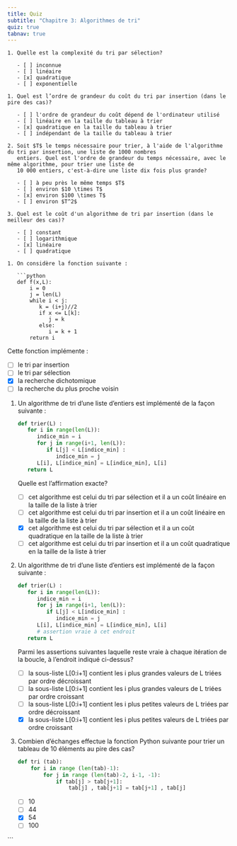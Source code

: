```yaml
---
title: Quiz
subtitle: "Chapitre 3: Algorithmes de tri"
quiz: true
tabnav: true
---
```

```ed-pb
1. Quelle est la complexité du tri par sélection? 

   - [ ] inconnue 
   - [ ] linéaire 
   - [x] quadratique 
   - [ ] exponentielle 

1. Quel est l’ordre de grandeur du coût du tri par insertion (dans le pire des cas)?

   - [ ] l'ordre de grandeur du coût dépend de l'ordinateur utilisé 
   - [ ] linéaire en la taille du tableau à trier 
   - [x] quadratique en la taille du tableau à trier 
   - [ ] indépendant de la taille du tableau à trier 

2. Soit $T$ le temps nécessaire pour trier, à l'aide de l'algorithme du tri par insertion, une liste de 1000 nombres 
   entiers. Quel est l'ordre de grandeur du temps nécessaire, avec le même algorithme, pour trier une liste de 
   10 000 entiers, c'est-à-dire une liste dix fois plus grande? 

   - [ ] à peu près le même temps $T$
   - [ ] environ $10 \times T$ 
   - [x] environ $100 \times T$ 
   - [ ] environ $T^2$ 

3. Quel est le coût d'un algorithme de tri par insertion (dans le meilleur des cas)? 

   - [ ] constant 
   - [ ] logarithmique 
   - [x] linéaire 
   - [ ] quadratique 

1. On considère la fonction suivante : 

   ```python
   def f(x,L): 
       i = 0 
       j = len(L)
       while i < j: 
          k = (i+j)//2 
          if x <= L[k]: 
             j = k 
          else: 
             i = k + 1 
       return i 
   ```

   Cette fonction implémente : 

   - [ ] le tri par insertion 
   - [ ] le tri par sélection 
   - [x] la recherche dichotomique 
   - [ ] la recherche du plus proche voisin 

1. Un algorithme de tri d’une liste d’entiers est implémenté de la façon suivante :

   ```python
   def trier(L) : 
      for i in range(len(L)): 
         indice_min = i 
         for j in range(i+1, len(L)): 
            if L[j] < L[indice_min] : 
               indice_min = j 
         L[i], L[indice_min] = L[indice_min], L[i] 
      return L 
   ```

   Quelle est l'affirmation exacte? 

   - [ ] cet algorithme est celui du tri par sélection et il a un coût linéaire en la taille de la liste à trier 
   - [ ] cet algorithme est celui du tri par insertion et il a un coût linéaire en la taille de la liste à trier 
   - [x] cet algorithme est celui du tri par sélection et il a un coût quadratique en la taille de la liste à trier 
   - [ ] cet algorithme est celui du tri par insertion et il a un coût quadratique en la taille de la liste à trier 



1. Un algorithme de tri d’une liste d’entiers est implémenté de la façon suivante : 

   ```python
   def trier(L) : 
      for i in range(len(L)): 
         indice_min = i 
         for j in range(i+1, len(L)): 
            if L[j] < L[indice_min] : 
               indice_min = j 
         L[i], L[indice_min] = L[indice_min], L[i] 
         # assertion vraie à cet endroit 
      return L
   ```

   Parmi les assertions suivantes laquelle reste vraie à chaque itération de la boucle, à l'endroit indiqué ci-dessus? 

   - [ ] la sous-liste L[0:i+1] contient les i plus grandes valeurs de L triées par ordre décroissant 
   - [ ] la sous-liste L[0:i+1] contient les i plus grandes valeurs de L triées par ordre croissant 
   - [ ] la sous-liste L[0:i+1] contient les i plus petites valeurs de L triées par ordre décroissant 
   - [x] la sous-liste L[0:i+1] contient les i plus petites valeurs de L triées par ordre croissant 



1. Combien d’échanges effectue la fonction Python suivante pour trier un tableau de 10 éléments au pire des cas?
   
   ```python
   def tri (tab):
       for i in range (len(tab)-1): 
           for j in range (len(tab)-2, i-1, -1):
               if tab[j] > tab[j+1]: 
                   tab[j] , tab[j+1] = tab[j+1] , tab[j]
   ```

   - [ ] 10 
   - [ ] 44 
   - [x] 54 
   - [ ] 100

```
